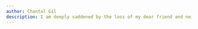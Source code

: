 ```yaml
---
author: Chantal Gil
description: I am deeply saddened by the loss of my dear friend and neighbor, Sayan. His presence was marked by his unmistakable laugh—bold and always contagious. You always knew Sayan was near from the warmth of his humor and the kindness he showed to those around him. He was thoughtful, caring, and brought light into our lives in ways that will never be forgotten. Sayan will be missed greatly. May his memory be a blessing.
---
```



